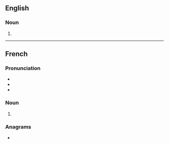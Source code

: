 ==English==

===Noun===
{{head|en|noun plural form}}

# {{plural of|certitude|lang=en}}

----

==French==

===Pronunciation===
* {{IPA|/sɛʁ.ti.tyd/|lang=fr}}
* {{homophones|certitude|lang=fr}}
* {{hyphenation|cer|ti|tudes|lang=fr}}

===Noun===
{{head|fr|noun plural form|g=f}}

# {{plural of|certitude|lang=fr}}

===Anagrams===
* {{l|fr|rectitudes}}